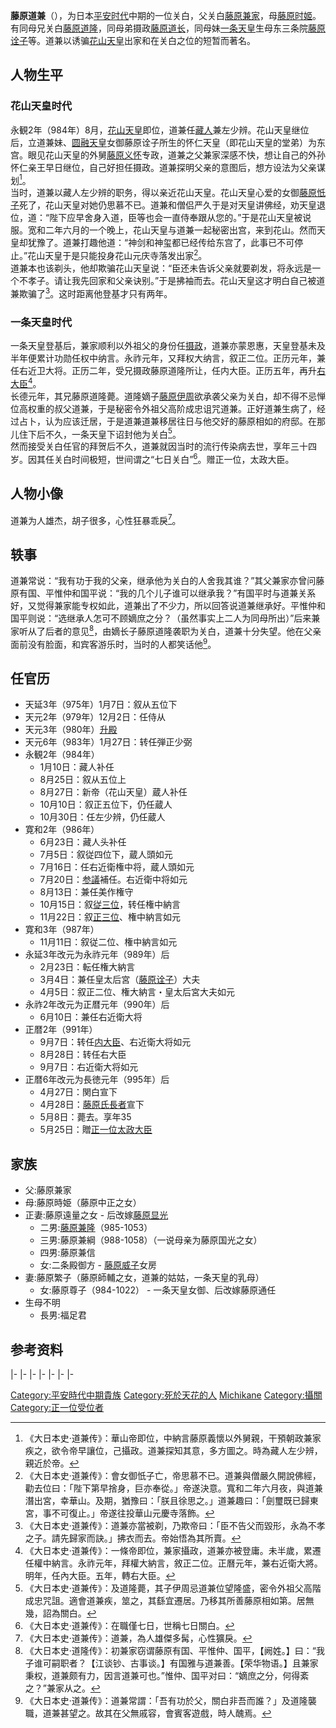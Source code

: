 {{東亞男性歷史人物
|名稱 =藤原道兼
|身份 =日本贵族、[[关白|关白]]
|國家 =日本
|時代 =
|政權 =
|主君 =[[花山天皇|花山天皇]]、[[一条天皇|一条天皇]]
|屆數 =
|最高職務 =关白
|前任 = 
|繼任 = 
|圖片名稱 =
|圖片大小 =
|圖片說明 =
|姓名 =藤原道兼
|封爵 =
|封號 =
|位階 =正二位（赠正一位）
|封地 =
|神號 =
|氏族 =藤原氏
|出身地 =
|府邸 =
|世系 =藤原氏藤原北家九条流兼家流 
|初名 =
|幼名 =
|小字 =
|別名 =粟田殿、二条殿、町尻殿、七日関白
|號 =
|法號 =
|院號 =
|戒名 =
|其他名號 =
|出生日期 =応和元年（961年）
|出生地點 =
|婚年 =
|逝世日期 =長徳元年5月8日（995年6月8日）
|逝世地點 =
|諡號 =
|墓葬 =
|祠廟 =
|父親 =[[藤原兼家|藤原兼家]]
|嫡母 =
|母親 =[[藤原时姬|藤原时姬]]
|養父 =
|元配 =
|正室 =藤原远量之女
|側室 =藤原繁子
|正室之父 =
|正室之嫡母 =
|正室之母 =
|兄弟 =
|姊妹 =
|嫡兄弟 =
|嫡姊妹 =
|庶兄弟 =
|同胞兄弟 =[[藤原道隆|藤原道隆]]<br />[[藤原道长|藤原道长]]
|同胞姊妹 =[[藤原超子|藤原超子]]<br />[[藤原诠子|藤原诠子]]
|異母兄弟 =[[藤原道纲|藤原道纲]]
|異母姊妹 =[[藤原绥子|藤原绥子]]
|異父兄弟 =
|異父姊妹 =
|繼兄弟 =
|繼姊妹 =
|嫡子 =[[藤原兼隆|藤原兼隆]]<br />藤原兼綱<br />藤原兼信
|嫡女 =二条殿御方
|庶子 =福足君
|庶女 =[[藤原尊子|藤原尊子]]
|其他親屬 =
|經歷 = 
|著作 =
|注釋 =
}}
{{japanese|japanese=藤原 道兼|kana=ふじわら の みちかね|romaji=Fujiwara no Michikane}}
'''藤原道兼'''（{{bd|961年||995年|6月8日|Fujiwara no Michikane}}），为日本[[平安时代|平安时代]]中期的一位关白，父关白[[藤原兼家|藤原兼家]]，母[[藤原时姬|藤原时姬]]。有同母兄关白[[藤原道隆|藤原道隆]]，同母弟摄政[[藤原道长|藤原道长]]，同母妹[[一条天皇|一条天皇]]生母东三条院[[藤原诠子|藤原诠子]]等。道兼以诱骗[[花山天皇|花山天皇]]出家和在关白之位的短暂而著名。

==人物生平==
===花山天皇时代===
永観2年（984年）8月，[[花山天皇|花山天皇]]即位，道兼任[[藏人|藏人]]兼左少辨。花山天皇继位后，立道兼妹、[[圆融天皇|圆融天皇]]女御藤原诠子所生的怀仁天皇（即花山天皇的堂弟）为东宫。眼见花山天皇的外舅[[藤原义怀|藤原义怀]]专政，道兼之父兼家深感不快，想让自己的外孙怀仁亲王早日继位，自己好担任摄政。道兼探明父亲的意图后，想方设法为父亲谋划<ref>《大日本史·道兼传》：華山帝即位，中納言藤原義懷以外舅親，干預朝政兼家疾之，欲令帝早讓位，己攝政。道兼探知其意，多方圖之。時為藏人左少辨，親近於帝。</ref>。<br />

当时，道兼以藏人左少辨的职务，得以亲近花山天皇。花山天皇心爱的女御[[藤原忯子|藤原忯子]]死了，花山天皇对她仍思慕不已。道兼和僧侣严久于是对天皇讲佛经，劝天皇退位，道：“陛下应早舍身入道，臣等也会一直侍奉跟从您的。”于是花山天皇被说服。宽和二年六月的一个晚上，花山天皇与道兼一起秘密出宫，来到花山。然而天皇却犹豫了。道兼打趣他道：“神剑和神玺都已经传给东宫了，此事已不可停止。”花山天皇于是只能投身花山元庆寺落发出家<ref>《大日本史·道兼传》：會女御忯子亡，帝思慕不已。道兼與僧嚴久開說佛經，勸去位曰：「陛下第早捨身，巨亦奉從。」帝遂決意。寬和二年六月夜，與道兼潛出宮，幸華山。及期，猶豫曰：「朕且徐思之。」道兼趣曰：「劍璽既已歸東宮，事不可復止。」帝遂往投華山元慶寺落飾。</ref>。<br />

道兼本也该剃头，他却欺骗花山天皇说：“臣还未告诉父亲就要剃发，将永远是一个不孝子。请让我先回家和父亲诀别。”于是拂袖而去。花山天皇这才明白自己被道兼欺骗了<ref>《大日本史·道兼传》：道兼亦當被剃，乃欺帝曰：「臣不告父而毀形，永為不孝之子。請先歸家而訣。」拂衣而去。帝始悟為其所賣。</ref>。这时距离他登基才只有两年。
===一条天皇时代===
一条天皇登基后，兼家顺利以外祖父的身份任[[摄政|摄政]]，道兼亦蒙恩惠，天皇登基未及半年便累计功勋任权中纳言。永祚元年，又拜权大纳言，叙正二位。正历元年，兼任右近卫大将。正历二年，受兄摄政藤原道隆所让，任内大臣。正历五年，再升[[右大臣|右大臣]]<ref>《大日本史·道兼传》：一條帝即位，兼家攝政，道兼亦被登庸。未半歲，累遷任權中納言。永祚元年，拜權大納言，敘正二位。正曆元年，兼右近衛大將。明年，任內大臣。五年，轉右大臣。</ref>。<br />

长德元年，其兄藤原道隆薨。道隆嫡子[[藤原伊周|藤原伊周]]欲承袭父亲为关白，却不得不忌惮位高权重的叔父道兼，于是秘密令外祖父高阶成忠诅咒道兼。正好道兼生病了，经过占卜，认为应该迁居，于是道兼道兼移居往日与他交好的藤原相如的府邸。在那儿住下后不久，一条天皇下诏封他为关白<ref>《大日本史·道兼传》：及道隆薨，其子伊周忌道兼位望隆盛，密令外祖父高階成忠咒詛。適會道兼疾，筮之，其繇宜遷居。乃移其所善藤原相如第。居無幾，詔為關白。</ref>。<br />

然而接受关白任官的拜贺后不久，道兼就因当时的流行传染病去世，享年三十四岁。因其任关白时间极短，世间谓之“七日关白”<ref>《大日本史·道兼传》：在職僅七日，世稱七日關白。</ref>。赠正一位，太政大臣。
==人物小像==
道兼为人雄杰，胡子很多，心性狂暴乖戾<ref>《大日本史·道兼传》：道兼，為人雄傑多髯，心性獷戾。</ref>。
==轶事==
道兼常说：“我有功于我的父亲，继承他为关白的人舍我其谁？”其父兼家亦曾问藤原有国、平惟仲和国平说：“我的几个儿子谁可以继承我？”有国平时与道兼关系好，又觉得兼家能专权如此，道兼出了不少力，所以回答说道兼继承好。平惟仲和国平则说：“选继承人怎可不顾嫡庶之分？（虽然事实上二人为同母所出）”后来兼家听从了后者的意见<ref>《大日本史·道隆传》：初兼家窃谓藤原有国、平惟仲、国平，【阙姓。】曰：“我子谁可嗣职者？【江谈钞、古事谈。】有国雅与道兼善。【荣华物语。】且兼家秉权，道兼颇有力，因言道兼可也。”惟仲、国平对曰：“嫡庶之分，何得紊之？”兼家从之。</ref>，由嫡长子藤原道隆袭职为关白，道兼十分失望。他在父亲面前没有脸面，和宾客游乐时，当时的人都笑话他<ref>《大日本史·道兼传》：道兼常謂：「吾有功於父，關白非吾而誰？」及道隆襲職，道兼甚望之。故其在父無戚容，會賓客遊戲，時人醜焉。</ref>。
==任官历==
* 天延3年（975年）1月7日：叙从五位下
* 天元2年（979年）12月2日：任侍从
* 天元3年（980年）[[升殿|升殿]]
* 天元6年（983年）1月27日：转任弾正少弼
* 永観2年（984年）
**1月10日：藏人补任
**8月25日：叙从五位上
**8月27日：新帝（花山天皇）蔵人补任
**10月10日：叙正五位下，仍任蔵人
**10月30日：任左少辨，仍任蔵人
* 寛和2年（986年）
**6月23日：藏人头补任
**7月5日：叙従四位下，蔵人頭如元
**7月16日：任右近衛権中将，蔵人頭如元
**7月20日：[[参議|参議]]補任。右近衛中将如元
**8月13日：兼任美作権守
**10月15日：叙[[従三位|従三位]]，转任権中納言
**11月22日：叙[[正三位|正三位]]、権中納言如元
* 寛和3年（987年）
**11月11日：叙従二位、権中納言如元
* 永延3年改元为永祚元年（989年）后
**2月23日：転任権大納言
**3月4日：兼任皇太后宮（[[藤原诠子|藤原诠子]]）大夫
**4月5日：叙正二位、権大納言・皇太后宮大夫如元
* 永祚2年改元为正暦元年（990年）后
**6月10日：兼任右近衛大将
* 正暦2年（991年）
**9月7日：转任[[内大臣|内大臣]]、右近衛大将如元
**8月28日：转任右大臣
**9月7日：右近衛大将如元
* 正暦6年改元为長徳元年（995年）后
**4月27日：関白宣下
**4月28日：[[藤原氏長者|藤原氏長者]]宣下
**5月8日：薨去。享年35
**5月25日：贈[[正一位|正一位]][[太政大臣|太政大臣]]

==家族==
* 父:藤原兼家
* 母:藤原時姫（藤原中正之女）
* 正妻:藤原遠量之女 - 后改嫁[[藤原显光|藤原显光]]
**二男:[[藤原兼隆|藤原兼隆]]（985-1053）
**三男:藤原兼綱（988-1058）（一说母亲为藤原国光之女）
**四男:藤原兼信
**女:二条殿御方 - [[藤原威子|藤原威子]]女房
* 妻:藤原繁子（藤原師輔之女，道兼的姑姑，一条天皇的乳母）
**女:藤原尊子（984-1022） - 一条天皇女御、后改嫁藤原通任
* 生母不明
**長男:福足君
==参考资料==
<references />

{{start box|width=auto}}
{{s-pre}}
|-
{{s-before|[[藤原道隆|藤原道隆]]}}
{{s-title|[[藤氏長者|藤氏長者]]|995年5月29日－995年6月8日}}
{{s-after|[[藤原道長|藤原道長]]}}
|-
{{s-off}}
|-
{{s-before|藤原道隆}}
{{s-title|[[內大臣|內大臣]]|991年10月17日－994年10月5日}}
{{s-after|[[藤原伊周|藤原伊周]]}}
|-
{{s-before|{{link-en|源重信|源重信}}}}
{{s-title|[[右大臣|右大臣]]|994年10月5日－995年6月8日}}
{{s-after|藤原道長}}
|-
{{s-before|藤原兼家}}
{{s-title|[[攝政關白列表|關白]]|995年5月29日－995年6月8日}}
{{s-vacant||next=[[藤原賴通|藤原賴通]]}}
|-
{{s-mil}}
|-
{{s-before|{{link-ja|藤原濟時|藤原済時}}}}
{{s-title|{{link-ja|近衛大將|近衛大将|左大將}}|990年6月25日－995年5月29日}}
{{s-after|藤原道長}}
{{end box}}
{{藤原氏長者}}
{{歷代關白}}

{{DEFAULTSORT:Fujiwara no Michikane}}
[[Category:平安時代中期貴族|Category:平安時代中期貴族]]
[[Category:死於天花的人|Category:死於天花的人]]
[[Category:九條流|Michikane]]
[[Category:攝關|Category:攝關]]
[[Category:正一位受位者|Category:正一位受位者]]